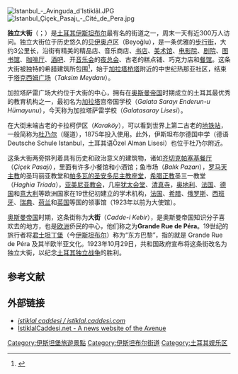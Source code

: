 [[File:Istanbul_-_Avinguda_d'Istiklâl.JPG|thumb]]
[[Image:Istanbul_Çiçek_Pasajı_-_Cité_de_Pera.jpg|thumb]]

'''独立大街'''（{{lang-tr|İstiklâl Caddesi}}；{{lang-fr|Grand Rue de Pera}}）是[[土耳其|土耳其]][[伊斯坦布尔|伊斯坦布尔]]最有名的街道之一，周末一天有近300万人访问。独立大街位于历史悠久的[[贝伊奥卢|贝伊奥卢]]区（Beyoğlu），是一条优雅的[[步行街|步行街]]，大约3公里长，沿街有精美的精品店、音乐商店、[[书店|书店]]、[[美术馆|美术馆]]、[[电影院|电影院]]、[[剧院|剧院]]、[[图书馆|图书馆]]、[[咖啡厅|咖啡厅]]、[[酒吧|酒吧]]、开[[音乐会|音乐会]]的[[夜总会|夜总会]]、古老的糕点铺、巧克力店和[[餐馆|餐馆]]。这条大街被独特的希腊建筑所包围<ref>{{cite web |url=http://www.bigglook.com/biggtraveleng/travelarticles/beyoglu.asp |title=存档副本 |accessdate=2010-08-11 |deadurl=yes |archiveurl=https://web.archive.org/web/20100415004449/http://www.bigglook.com/biggtraveleng/travelarticles/beyoglu.asp |archivedate=2010-04-15 }} </ref>，始于[[加拉塔桥塔|加拉塔桥塔]]附近的中世纪热那亚社区，结束于[[塔克西姆广场|塔克西姆广场]]（''Taksim Meydanı''）。

加拉塔萨雷广场大约位于大街的中心，拥有在[[奥斯曼帝国|奥斯曼帝国]]时期成立的土耳其最优秀的教育机构之一，最初名为[[加拉塔|加拉塔]]宫帝国学校（''Galata Sarayı Enderun-u Hümayunu''），今天称为加拉塔萨雷学校（''Galatasaray Lisesi''）。

在大街末端古老的卡拉柯伊区（''Karaköy''），可以看到世界上第二古老的[[地铁站|地铁站]]，一般简称为[[杜乃尔|杜乃尔]]（隧道），1875年投入使用。此外，伊斯坦布尔德国中学（德语Deutsche Schule Istanbul，土耳其语Özel Alman Lisesi）也位于杜乃尔附近。 

这条大街两旁排列着具有历史和政治意义的建筑物，诸如[[齐切克帕塞基餐厅|齐切克帕塞基餐厅]]（''Çiçek Pasajı''），里面有许多小餐馆和小酒馆；鱼市场（''Balık Pazarı''），[[罗马天主教|罗马天主教]]的圣玛丽亚教堂和[[伊斯坦布尔帕多瓦的圣安多尼主教座堂|帕多瓦的圣安多尼主教座堂]]，[[希腊正教|希腊正教]]圣三一教堂（''Haghia Triada''），[[亚美尼亚教会|亚美尼亚教会]]，几座[[犹太会堂|犹太会堂]]、[[清真寺|清真寺]]，[[奥地利|奥地利]]、[[法国|法国]]、[[德国|德国]]和[[意大利|意大利]]等欧洲国家在19世纪初建立的学术机构，[[法国|法国]]、[[希腊|希腊]]、[[俄罗斯|俄罗斯]]、[[西班牙|西班牙]]、[[瑞典|瑞典]]、[[荷兰|荷兰]]和[[英国|英国]]等国的领事馆（1923年以前为大使馆）。

[[奥斯曼帝国|奥斯曼帝国]]时期，这条街称为'''大街'''（''Cadde-i Kebir''），是奥斯曼帝国知识分子喜欢去的地方，也是[[欧洲|欧洲]]侨民的中心，他们称之为'''Grande Rue de Péra'''。19世纪的旅行者将[[君士坦丁堡|君士坦丁堡]]（今[[伊斯坦布尔|伊斯坦布尔]]）称为“东方巴黎”，指的就是 Grande Rue de Péra 及其半欧半亚文化。1923年10月29日，共和国政府宣布将这条街改名为独立大街，以纪念[[土耳其独立战争|土耳其独立战争]]的胜利。

{{wide image|Istiklal small.jpg|1000px|从加拉塔萨雷学校正门门前加拉塔萨雷广场看到的独立大街全景}}

==参考文献==
<references/>

==外部链接==
{{commonscat|İstiklal Caddesi}}
* [https://web.archive.org/web/20090401040007/http://istiklal.caddesi.com/ ''istiklal caddesi / istiklal.caddesi.com'']
* [http://www.istiklalcaddesi.net/ İstiklalCaddesi.net - A news website of the Avenue] {{Wayback|url=http://www.istiklalcaddesi.net/ |date=20210125103315 }}

[[Category:伊斯坦堡旅遊景點|Category:伊斯坦堡旅遊景點]]
[[Category:伊斯坦布尔街道|Category:伊斯坦布尔街道]]
[[Category:土耳其娱乐区|Category:土耳其娱乐区]]